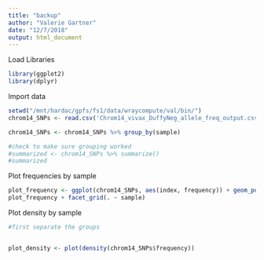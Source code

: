 ```yaml
---
title: "backup"
author: "Valerie Gartner"
date: "12/7/2018"
output: html_document
---
```


Load Libraries
```r
library(ggplot2)
library(dplyr)
```


Import data
```r
setwd("/mnt/hardac/gpfs/fs1/data/wraycompute/val/bin/")
chrom14_SNPs <- read.csv('Chrom14_vivax_DuffyNeg_allele_freq_output.csv')

chrom14_SNPs <- chrom14_SNPs %>% group_by(sample)

#check to make sure grouping worked
#summarized <- chrom14_SNPs %>% summarize()
#summarized

```


Plot frequencies by sample
```r
plot_frequency <- ggplot(chrom14_SNPs, aes(index, frequency)) + geom_point()
plot_frequency + facet_grid(. ~ sample)
```

Plot density by sample
```r
#first separate the groups


plot_density <- plot(density(chrom14_SNPs$frequency))
```

